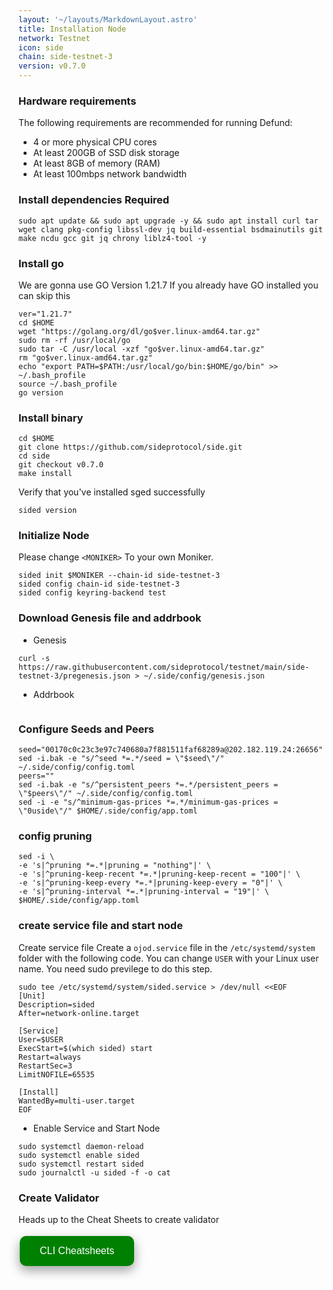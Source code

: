 ```yaml
---
layout: '~/layouts/MarkdownLayout.astro'
title: Installation Node
network: Testnet
icon: side
chain: side-testnet-3
version: v0.7.0
---
```


### Hardware requirements

The following requirements are recommended for running Defund:

- 4 or more physical CPU cores
- At least 200GB of SSD disk storage
- At least 8GB of memory (RAM)
- At least 100mbps network bandwidth


### Install dependencies Required

```
sudo apt update && sudo apt upgrade -y && sudo apt install curl tar wget clang pkg-config libssl-dev jq build-essential bsdmainutils git make ncdu gcc git jq chrony liblz4-tool -y
```

### Install go

We are gonna use GO Version 1.21.7
If you already have GO installed you can skip this 

```
ver="1.21.7"
cd $HOME
wget "https://golang.org/dl/go$ver.linux-amd64.tar.gz"
sudo rm -rf /usr/local/go
sudo tar -C /usr/local -xzf "go$ver.linux-amd64.tar.gz"
rm "go$ver.linux-amd64.tar.gz"
echo "export PATH=$PATH:/usr/local/go/bin:$HOME/go/bin" >> ~/.bash_profile
source ~/.bash_profile
go version
```

### Install binary

```
cd $HOME
git clone https://github.com/sideprotocol/side.git
cd side
git checkout v0.7.0
make install
```

Verify that you've installed sged successfully

```
sided version
```

### Initialize Node

Please change `<MONIKER>` To your own Moniker.

```
sided init $MONIKER --chain-id side-testnet-3
sided config chain-id side-testnet-3
sided config keyring-backend test
```

### Download Genesis file and addrbook

- Genesis

```
curl -s https://raw.githubusercontent.com/sideprotocol/testnet/main/side-testnet-3/pregenesis.json > ~/.side/config/genesis.json
```
- Addrbook
```

```

### Configure Seeds and Peers

```
seed="00170c0c23c3e97c740680a7f881511faf68289a@202.182.119.24:26656"
sed -i.bak -e "s/^seed *=.*/seed = \"$seed\"/" ~/.side/config/config.toml
peers=""
sed -i.bak -e "s/^persistent_peers *=.*/persistent_peers = \"$peers\"/" ~/.side/config/config.toml
sed -i -e "s/^minimum-gas-prices *=.*/minimum-gas-prices = \"0uside\"/" $HOME/.side/config/app.toml
```

### config pruning

```
sed -i \
-e 's|^pruning *=.*|pruning = "nothing"|' \
-e 's|^pruning-keep-recent *=.*|pruning-keep-recent = "100"|' \
-e 's|^pruning-keep-every *=.*|pruning-keep-every = "0"|' \
-e 's|^pruning-interval *=.*|pruning-interval = "19"|' \
$HOME/.side/config/app.toml
```


### create service file and start node

Create service file
Create a `ojod.service` file in the `/etc/systemd/system` folder with the following code. 
You can change `USER` with your Linux user name. You need sudo previlege to do this step.

```
sudo tee /etc/systemd/system/sided.service > /dev/null <<EOF
[Unit]
Description=sided
After=network-online.target

[Service]
User=$USER
ExecStart=$(which sided) start
Restart=always
RestartSec=3
LimitNOFILE=65535

[Install]
WantedBy=multi-user.target
EOF
```

- Enable Service and Start Node

```
sudo systemctl daemon-reload
sudo systemctl enable sided
sudo systemctl restart sided
sudo journalctl -u sided -f -o cat
```
### Create Validator

Heads up to the Cheat Sheets to create validator

<a href="https://service.vinjan.xyz/testnet/side/cheat" target="_blank">
  <button style="background-color: green; border: none; color: white; padding: 15px 32px; text-align: center; text-decoration: none; display: inline-block; font-size: 16px; margin: 4px 2px; cursor: pointer; border-radius: 10px; box-shadow: 0 8px 16px 0 rgba(0,0,0,0.2), 0 6px 20px 0 rgba(0,0,0,0.19);" onmouseover="this.style.boxShadow='0 0 0 4px rgba(0,255,0,0.5)'" onmouseout="this.style.boxShadow='0 8px 16px 0 rgba(0,0,0,0.2), 0 6px 20px 0 rgba(0,0,0,0.19)'">CLI Cheatsheets</button>
</a>
